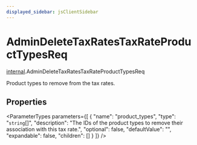 ```yaml
---
displayed_sidebar: jsClientSidebar
---
```



# AdminDeleteTaxRatesTaxRateProductTypesReq

[internal](../../modules/internal.mdx).AdminDeleteTaxRatesTaxRateProductTypesReq

Product types to remove from the tax rates.

## Properties

<ParameterTypes parameters={[
  {
    "name": "product_types",
    "type": "`string`[]",
    "description": "The IDs of the product types to remove their association with this tax rate.",
    "optional": false,
    "defaultValue": "",
    "expandable": false,
    "children": []
  }
]} />

